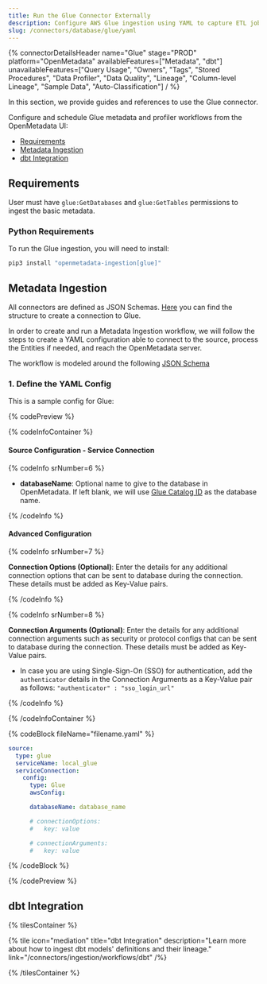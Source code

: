 ```yaml
---
title: Run the Glue Connector Externally
description: Configure AWS Glue ingestion using YAML to capture ETL job metadata, source-target lineage, and transformation logic.
slug: /connectors/database/glue/yaml
---
```











{% connectorDetailsHeader
name="Glue"
stage="PROD"
platform="OpenMetadata"
availableFeatures=["Metadata", "dbt"]
unavailableFeatures=["Query Usage", "Owners", "Tags", "Stored Procedures", "Data Profiler", "Data Quality", "Lineage", "Column-level Lineage", "Sample Data", "Auto-Classification"]
/ %}

In this section, we provide guides and references to use the Glue connector.

Configure and schedule Glue metadata and profiler workflows from the OpenMetadata UI:
- [Requirements](#requirements)
- [Metadata Ingestion](#metadata-ingestion)
- [dbt Integration](#dbt-integration)

<ExternalIngestionDeployment />

## Requirements

User must have `glue:GetDatabases` and `glue:GetTables` permissions to ingest the basic metadata.

### Python Requirements

<PythonRequirements />

To run the Glue ingestion, you will need to install:

```bash
pip3 install "openmetadata-ingestion[glue]"
```

## Metadata Ingestion

All connectors are defined as JSON Schemas.
[Here](https://github.com/open-metadata/OpenMetadata/blob/main/openmetadata-spec/src/main/resources/json/schema/entity/services/connections/database/glueConnection.json)
you can find the structure to create a connection to Glue.

In order to create and run a Metadata Ingestion workflow, we will follow
the steps to create a YAML configuration able to connect to the source,
process the Entities if needed, and reach the OpenMetadata server.

The workflow is modeled around the following
[JSON Schema](https://github.com/open-metadata/OpenMetadata/blob/main/openmetadata-spec/src/main/resources/json/schema/metadataIngestion/workflow.json)

### 1. Define the YAML Config

This is a sample config for Glue:


{% codePreview %}

{% codeInfoContainer %}

#### Source Configuration - Service Connection

<AwsConfigDef />

{% codeInfo srNumber=6 %}

- **databaseName**: Optional name to give to the database in OpenMetadata. If left blank, we will use [Glue Catalog ID](https://docs.aws.amazon.com/glue/latest/dg/glue-specifying-resource-arns.html#data-catalog-resource-arns) as the database name.

{% /codeInfo %}


<SourceConfigDef />

<IngestionSinkDef />

<WorkflowConfigDef />

#### Advanced Configuration

{% codeInfo srNumber=7 %}

**Connection Options (Optional)**: Enter the details for any additional connection options that can be sent to database during the connection. These details must be added as Key-Value pairs.

{% /codeInfo %}

{% codeInfo srNumber=8 %}

**Connection Arguments (Optional)**: Enter the details for any additional connection arguments such as security or protocol configs that can be sent to database during the connection. These details must be added as Key-Value pairs.

- In case you are using Single-Sign-On (SSO) for authentication, add the `authenticator` details in the Connection Arguments as a Key-Value pair as follows: `"authenticator" : "sso_login_url"`

{% /codeInfo %}

{% /codeInfoContainer %}

{% codeBlock fileName="filename.yaml" %}

```yaml {% isCodeBlock=true %}
source:
  type: glue
  serviceName: local_glue
  serviceConnection:
    config:
      type: Glue
      awsConfig:
```

<AwsConfigDef />

```yaml {% srNumber=6 %}
      databaseName: database_name
```
```yaml {% srNumber=7 %}
      # connectionOptions:
      #   key: value
```
```yaml {% srNumber=8 %}
      # connectionArguments:
      #   key: value
```


<SourceConfig />

<IngestionSink />

<WorkflowConfig />

{% /codeBlock %}

{% /codePreview %}

<IngestionCli />


## dbt Integration

{% tilesContainer %}

{% tile
  icon="mediation"
  title="dbt Integration"
  description="Learn more about how to ingest dbt models' definitions and their lineage."
  link="/connectors/ingestion/workflows/dbt" /%}

{% /tilesContainer %}
